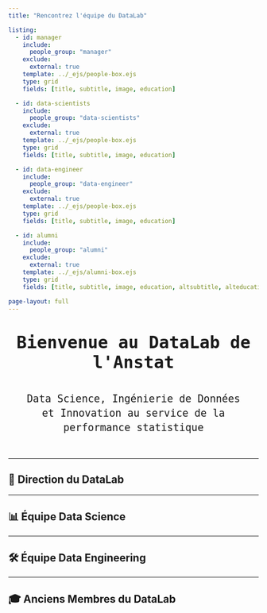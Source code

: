 ```yaml
---
title: "Rencontrez l'équipe du DataLab"

listing:
  - id: manager
    include: 
      people_group: "manager"
    exclude:
      external: true
    template: ../_ejs/people-box.ejs
    type: grid
    fields: [title, subtitle, image, education]

  - id: data-scientists
    include: 
      people_group: "data-scientists"
    exclude:
      external: true
    template: ../_ejs/people-box.ejs
    type: grid
    fields: [title, subtitle, image, education]

  - id: data-engineer
    include: 
      people_group: "data-engineer"
    exclude:
      external: true
    template: ../_ejs/people-box.ejs
    type: grid
    fields: [title, subtitle, image, education]

  - id: alumni
    include: 
      people_group: "alumni"
    exclude:
      external: true
    template: ../_ejs/alumni-box.ejs
    type: grid
    fields: [title, subtitle, image, education, altsubtitle, alteducation]

page-layout: full
---
```


<!-- Bloc d'accueil stylisé -->
<div class="gradient-text" style="text-align:center; margin-top:2rem; margin-bottom:3rem;">
  <div class="welcome-headline" style="font-size:2.5rem; font-weight:bold;">
    Bienvenue au DataLab de l'Anstat
  </div>
  <div class="welcome-subheadline" style="font-size:1.5rem; margin-top:1rem; line-height:1.4;">
    Data Science, Ingénierie de Données
    et Innovation au service de la performance statistique
    
  </div>
</div>

---

## 🚀 Direction du DataLab
::: {#manager}
:::

---

## 📊 Équipe Data Science
::: {#data-scientists}
:::

---

## 🛠️ Équipe Data Engineering
::: {#data-engineer}
:::

---

## 🎓 Anciens Membres du DataLab
::: {#alumni}
:::
